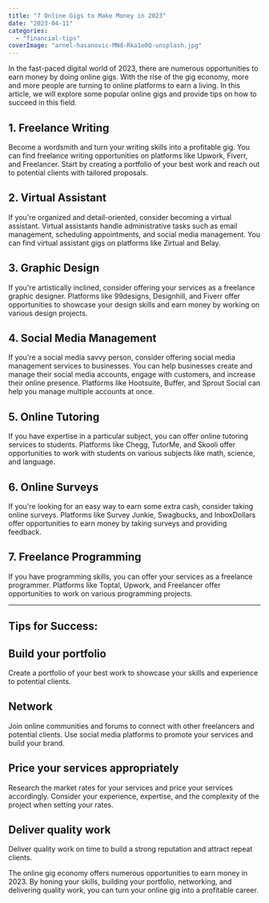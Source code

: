 ```yaml
---
title: "7 Online Gigs to Make Money in 2023"
date: "2023-04-11"
categories: 
  - "financial-tips"
coverImage: "arnel-hasanovic-MNd-Rka1o0Q-unsplash.jpg"
---
```


In the fast-paced digital world of 2023, there are numerous opportunities to earn money by doing online gigs. With the rise of the gig economy, more and more people are turning to online platforms to earn a living. In this article, we will explore some popular online gigs and provide tips on how to succeed in this field.

## 1\. Freelance Writing
Become a wordsmith and turn your writing skills into a profitable gig. You can find freelance writing opportunities on platforms like Upwork, Fiverr, and Freelancer. Start by creating a portfolio of your best work and reach out to potential clients with tailored proposals.
## 2\. Virtual Assistant
If you're organized and detail-oriented, consider becoming a virtual assistant. Virtual assistants handle administrative tasks such as email management, scheduling appointments, and social media management. You can find virtual assistant gigs on platforms like Zirtual and Belay.
## 3\. Graphic Design
If you're artistically inclined, consider offering your services as a freelance graphic designer. Platforms like 99designs, Designhill, and Fiverr offer opportunities to showcase your design skills and earn money by working on various design projects.
## 4\. Social Media Management
If you're a social media savvy person, consider offering social media management services to businesses. You can help businesses create and manage their social media accounts, engage with customers, and increase their online presence. Platforms like Hootsuite, Buffer, and Sprout Social can help you manage multiple accounts at once.
## 5\. Online Tutoring
If you have expertise in a particular subject, you can offer online tutoring services to students. Platforms like Chegg, TutorMe, and Skooli offer opportunities to work with students on various subjects like math, science, and language.
## 6\. Online Surveys
If you're looking for an easy way to earn some extra cash, consider taking online surveys. Platforms like Survey Junkie, Swagbucks, and InboxDollars offer opportunities to earn money by taking surveys and providing feedback.
## 7\. Freelance Programming
If you have programming skills, you can offer your services as a freelance programmer. Platforms like Toptal, Upwork, and Freelancer offer opportunities to work on various programming projects.
* * *
## Tips for Success:

## Build your portfolio
Create a portfolio of your best work to showcase your skills and experience to potential clients.
## Network
Join online communities and forums to connect with other freelancers and potential clients. Use social media platforms to promote your services and build your brand.
## Price your services appropriately
Research the market rates for your services and price your services accordingly. Consider your experience, expertise, and the complexity of the project when setting your rates.
## Deliver quality work
Deliver quality work on time to build a strong reputation and attract repeat clients.

The online gig economy offers numerous opportunities to earn money in 2023. By honing your skills, building your portfolio, networking, and delivering quality work, you can turn your online gig into a profitable career.
